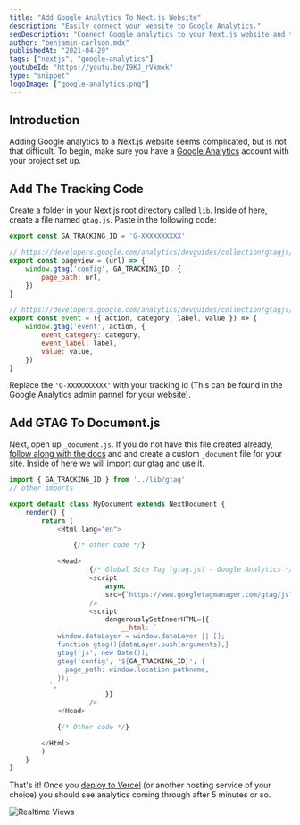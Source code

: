 ```yaml
---
title: "Add Google Analytics To Next.js Website"
description: "Easily connect your website to Google Analytics."
seoDescription: "Connect Google analytics to your Next.js website and track clicks, scrolls, page views, and more."
author: "benjamin-carlson.mdx"
publishedAt: "2021-04-29"
tags: ["nextjs", "google-analytics"]
youtubeId: "https://youtu.be/I9KJ_rVkmxk"
type: "snippet"
logoImage: ["google-analytics.png"]
---
```


## Introduction

Adding Google analytics to a Next.js website seems complicated, but is not that difficult. To begin, make sure you have
a [Google Analytics](https://analytics.google.com/) account with your project set up. 

## Add The Tracking Code

Create a folder in your Next.js root directory called `lib`. Inside of here, create a file named `gtag.js`. Paste in the following
code:

```javascript:gtag.js
export const GA_TRACKING_ID = 'G-XXXXXXXXXX'

// https://developers.google.com/analytics/devguides/collection/gtagjs/pages
export const pageview = (url) => {
    window.gtag('config', GA_TRACKING_ID, {
        page_path: url,
    })
}

// https://developers.google.com/analytics/devguides/collection/gtagjs/events
export const event = ({ action, category, label, value }) => {
    window.gtag('event', action, {
        event_category: category,
        event_label: label,
        value: value,
    })
}
```

Replace the `'G-XXXXXXXXXX'` with your tracking id (This can be found in the Google Analytics admin pannel for your website).

## Add GTAG To Document.js

Next, open up `_document.js`. If you do not have this file created already, [follow along with the docs](https://nextjs.org/docs/advanced-features/custom-document) and
and create a custom `_document` file for your site. Inside of here we will import our gtag and use it.

```javascript:_document.js
import { GA_TRACKING_ID } from '../lib/gtag'
// other imports

export default class MyDocument extends NextDocument {
    render() {
        return (
            <Html lang="en">

                {/* other code */}

            <Head>
                    {/* Global Site Tag (gtag.js) - Google Analytics */}
                    <script
                        async
                        src={`https://www.googletagmanager.com/gtag/js?id=${GA_TRACKING_ID}`}
                    />
                    <script
                        dangerouslySetInnerHTML={{
                            __html: `
            window.dataLayer = window.dataLayer || [];
            function gtag(){dataLayer.push(arguments);}
            gtag('js', new Date());
            gtag('config', '${GA_TRACKING_ID}', {
              page_path: window.location.pathname,
            });
          `,
                        }}
                    />
            </Head>

            {/* Other code */}

        </Html>
        )
    }
}
```

That's it! Once you [deploy to Vercel](https://vercel.com/) (or another hosting service of your choice) you should see analytics coming
through after 5 minutes or so.

![Realtime Views](/content/articles/add-google-analytics-to-nextjs/realtime.png)